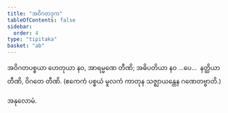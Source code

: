 ```yaml
---
title: "အဝိဂတဒုက"
tableOfContents: false
sidebar:
  order: 4
type: "tipitaka"
basket: "ab"
---
```



<DynamicBreadcrumb />

<Division number="33">

<Paragraph number="203">
အဝိဂတပစ္စယာ ဟေတုယာ နဝ, အာရမ္မဏေ တီဏိ; အဓိပတိယာ နဝ …ပေ…  နတ္ထိယာ တီဏိ, ဝိဂတေ တီဏိ.

</Paragraph>
</Division>

<Paragraph number="204" type="center">
(ဧကေကံ ပစ္စယံ မူလကံ ကာတုန သဇ္ဈာယန္တေန ဂဏေတဗ္ဗာတိ.)

  
အနုလောမံ.
</Paragraph>